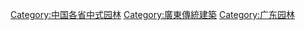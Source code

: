 [[Category:中国各省中式园林|Category:中国各省中式园林]]
[[Category:廣東傳統建築|Category:廣東傳統建築]]
[[Category:广东园林|Category:广东园林]]